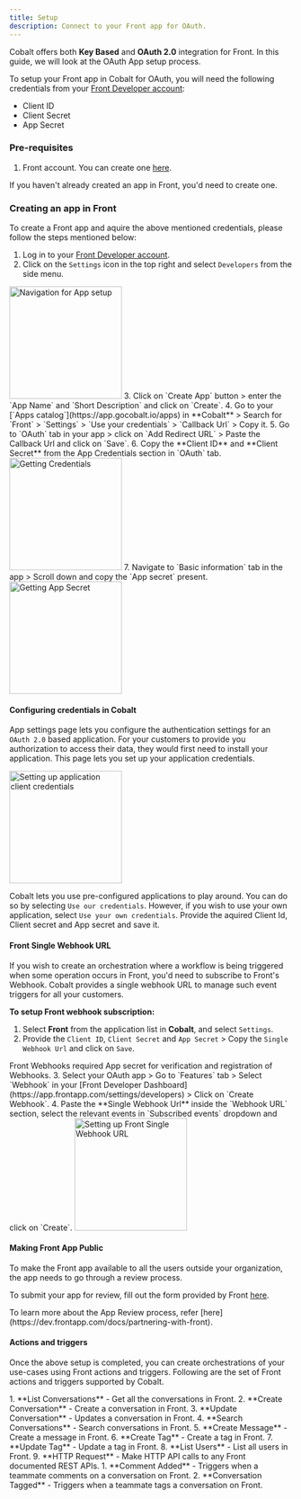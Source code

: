 ```yaml
---
title: Setup
description: Connect to your Front app for OAuth.
---
```

Cobalt offers both **Key Based** and **OAuth 2.0** integration for Front. In this guide, we will look at the OAuth App setup process.

To setup your Front app in Cobalt for OAuth, you will need the following credentials from your [Front Developer account](https://app.frontapp.com/settings/developers):
- Client ID
- Client Secret
- App Secret

### Pre-requisites

1. Front account. You can create one [here](https://front.com/signup).


<Info>If you haven't already created an app in Front, you'd need to create one.</Info>

### Creating an app in Front

To create a Front app and aquire the above mentioned credentials, please follow the steps mentioned below:

1. Log in to your [Front Developer account](https://app.frontapp.com/settings/developers).
2. Click on the `Settings` icon in the top right and select `Developers` from the side menu.
<img height="200" src="/images/Front/front_navigation.png" alt="Navigation for App setup"/>
3. Click on `Create App` button > enter the `App Name` and `Short Description` and click on `Create`.
4. Go to your [`Apps catalog`](https://app.gocobalt.io/apps) in **Cobalt** > Search for `Front` > `Settings` > `Use your credentials` > `Callback Url` > Copy it.
5. Go to `OAuth` tab in your app > click on `Add Redirect URL` > Paste the Callback Url and click on `Save`.
6. Copy the **Client ID** and **Client Secret** from the App Credentials section in `OAuth` tab.
<img height="200" src="/images/Front/front_redirect.png" alt="Getting Credentials"/>
7. Navigate to `Basic information` tab in the app > Scroll down and copy the `App secret` present.
<img height="200" src="/images/Front/front_secret.png" alt="Getting App Secret"/>

#### Configuring credentials in Cobalt
App settings page lets you configure the authentication settings for an `OAuth 2.0` based application. For your customers to provide you authorization to access their data,
they would first need to install your application. This page lets you set up your application credentials.

<img height="200" src="/images/Front/front_cobalt.png" alt="Setting up application client credentials"/>

Cobalt lets you use pre-configured applications to play around. You can do so by selecting `Use our credentials`. However, if you wish to use your own application,
select `Use your own credentials`. Provide the aquired Client Id, Client secret and App secret and save it.


#### Front Single Webhook URL
If you wish to create an orchestration where a workflow is being triggered when some operation occurs in Front, you'd need to subscribe to Front's Webhook. Cobalt provides
a single webhook URL to manage such event triggers for all your customers.

**To setup Front webhook subscription:**

1. Select **Front** from the application list in **Cobalt**, and select `Settings`.
2. Provide the `Client ID`, `Client Secret` and `App Secret` > Copy the `Single Webhook Url` and click on `Save`.
<Info>
Front Webhooks required App secret for verification and registration of Webhooks.
</Info>
3. Select your OAuth app > Go to `Features` tab > Select `Webhook` in your [Front Developer Dashboard](https://app.frontapp.com/settings/developers) > Click on `Create Webhook`.
4. Paste the **Single Webhook Url** inside the `Webhook URL` section, select the relevant events in `Subscribed events` dropdown and click on `Create`.

<img height="200" src="/images/Front/front_webhook.png" alt="Setting up Front Single Webhook URL"/>

#### Making Front App Public

To make the Front app available to all the users outside your organization, the app needs to go through a review process.

To submit your app for review, fill out the form provided by Front [here](https://airtable.com/shrYbZrIP3g4YXi8M).

<Tip>
To learn more about the App Review process, refer [here](https://dev.frontapp.com/docs/partnering-with-front).
</Tip>

#### Actions and triggers
Once the above setup is completed, you can create orchestrations of your use-cases using Front actions and triggers. Following are the set of Front actions and triggers
supported by Cobalt.

<Tabs>
  <Tab title="Actions">
  <AccordionGroup>
  <Accordion title="Conversation">
     1. **List Conversations** - Get all the conversations in Front.
     2. **Create Conversation** - Create a conversation in Front.
     3. **Update Conversation** - Updates a conversation in Front.
     4. **Search Conversations** - Search conversations in Front.
     </Accordion>
     <Accordion title="Messages">
     5. **Create Message** - Create a message in Front.
      </Accordion>
     <Accordion title="Tags">
     6. **Create Tag** - Create a tag in Front.
     7. **Update Tag** - Update a tag in Front.
      </Accordion>
     <Accordion title="Users">
     8. **List Users** - List all users in Front.
      </Accordion>
     <Accordion title="Others">
     9. **HTTP Request** - Make HTTP API calls to any Front documented REST APIs.
      </Accordion>
    </AccordionGroup>
  </Tab>
  
  <Tab title="Triggers">
         1. **Comment Added** - Triggers when a teammate comments on a conversation on Front.
         2. **Conversation Tagged** - Triggers when a teammate tags a conversation on Front.
  </Tab>
</Tabs>